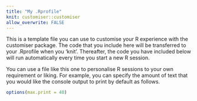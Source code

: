 ```yaml
---
title: "My .Rprofile"
knit: customiser::customiser
allow_overwrite: FALSE
---
```


This is a template file you can use to customise your R experience with 
the customiser package. The code that you include here will be transferred to
your .Rprofile when you 'knit'. Thereafter, the code you have included below
will run automatically every time you start a new R session.

You can use a file like this one to personalise R sessions to your own 
requirement or liking. For example, you can specify the amount of text that 
you would like the console output to print by default as follows.

```r
options(max.print = 40)
```


